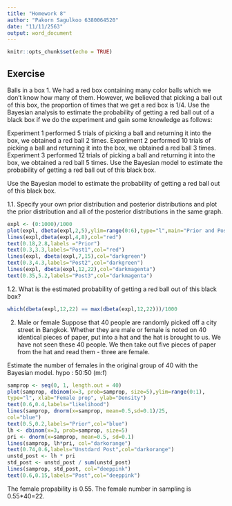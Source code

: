 ---
title: "Homework 8"
author: "Pakorn Sagulkoo 6380064520"
date: "11/11/2563"
output: word_document
---

```{r setup, include=FALSE}
knitr::opts_chunk$set(echo = TRUE)
```

## Exercise

Balls in a box
1. We had a red box containing many color balls which we don’t know how many of
them. However, we believed that picking a ball out of this box, the proportion of
times that we get a red box is 1/4. Use the Bayesian analysis to estimate the
probability of getting a red ball out of a black box if we do the experiment and gain
some knowledge as follows:

Experiment 1 performed 5 trials of picking a ball and returning it into the box,
we obtained a red ball 2 times.
Experiment 2 performed 10 trials of picking a ball and returning it into the box,
we obtained a red ball 3 times.
Experiment 3 performed 12 trials of picking a ball and returning it into the box,
we obtained a red ball 5 times.
Use the Bayesian model to estimate the probability of getting a red ball out of this
black box.

Use the Bayesian model to estimate the probability of getting a red ball out of this
black box.

  1.1. Specify your own prior distribution and posterior distributions and plot the prior distribution and all of the posterior distributions in the same graph.

```{r}
expl <- (0:1000)/1000
plot(expl, dbeta(expl,2,5),ylim=range(0:6),type="l",main="Prior and Posterior distributions")
lines(expl,dbeta(expl,4,8),col="red")
text(0.18,2.8,labels ="Prior")
text(0.3,3.3,labels="Post1",col="red")
lines(expl, dbeta(expl,7,15),col="darkgreen")
text(0.3,4.3,labels="Post2",col="darkgreen")
lines(expl, dbeta(expl,12,22),col="darkmagenta")
text(0.35,5.2,labels="Post3",col="darkmagenta")
```

  1.2. What is the estimated probability of getting a red ball out of this black box?
  
```{r}
which(dbeta(expl,12,22) == max(dbeta(expl,12,22)))/1000
```
  2. Male or female
Suppose that 40 people are randomly picked off a city street in Bangkok. Whether they are male or female is noted on 40 identical pieces of paper, put into a hat and the hat is brought to us. We have not seen these 40 people. We then take out five pieces of paper from the hat and read them - three are female.

Estimate the number of females in the original group of 40 with the Bayesian model. hypo : 50:50 (m:f)

```{r}
samprop <- seq(0, 1, length.out = 40)
plot(samprop, dbinom(x=3, prob=samprop, size=5),ylim=range(0:1),
type="l", xlab="Female prop", ylab="Density")
text(0.6,0.4,labels="likelihood")
lines(samprop, dnorm(x=samprop, mean=0.5,sd=0.1)/25,
col="blue")
text(0.5,0.2,labels="Prior",col="blue")
lh <- dbinom(x=3, prob=samprop, size=5)
pri <- dnorm(x=samprop, mean=0.5, sd=0.1)
lines(samprop, lh*pri, col="darkorange")
text(0.74,0.6,labels="Unstdard Post",col="darkorange")
unstd_post <- lh * pri
std_post <- unstd_post / sum(unstd_post)
lines(samprop, std_post, col="deeppink")
text(0.6,0.15,labels="Post",col="deeppink")
```
  The female propability is 0.55. The female number in sampling is 0.55*40=22.
  